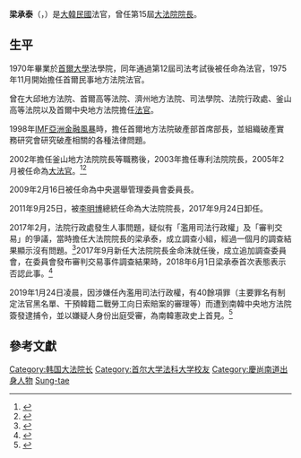 {{Infobox officeholder
| name = 梁承泰
| original_name ={{lang|ko|양승태}}
| image =
| caption       =
| country       = {{ROK}}
| office = {{ROK}}第15屆[[韓國大法院院長|大法院院長]]
| term_start    =2011年9月25日
| term_end     =2017年9月25日
| vice_occupation=
| vice_president=
| premier = 
| predecessor   = [[이용훈|이용훈]]
| successor     = [[김명수_(1959년)|김명수]]
| birth_date    = {{birth_date_and_age|1948|1|26}}
| birth_place   = {{KOR}}[[慶尚南道|慶尚南道]] [[密陽市|密陽市]]
| death_date    = 
| death_place   = 
| 學歷=[[首爾大學|首爾大學]] 法學院 學士
| 經歷= 首爾地方法院 北部分院院長<br>釜山地方法院院長<br>[[專利法院|專利法院]]院長<br>大法院 [[大法官|大法官]]<br>第16屆 [[大韓民國中央選舉管理委員會委員長|中央選舉管理委員長]]
| 勳章 = 2017年 : 國民勳章 木槿花章  <br /> 2011年 : 青條勤政勳章
| party = 
| religion = 
| signature = 
}}
'''梁承泰'''（{{lang-ko|양승태}}，{{bd|1948年|1月26日||}}）是[[大韩民国|大韓民國]]法官，曾任第15屆[[韩国首席大法官|大法院院長]]。

== 生平 ==
1970年畢業於[[首爾大學|首爾大學]]法學院，同年通過第12屆司法考試後被任命為法官，1975年11月開始擔任首爾民事地方法院法官。

曾在大邱地方法院、首爾高等法院、濟州地方法院、司法學院、法院行政處、釜山高等法院以及首爾中央地方法院擔任[[法官|法官]]。 

1998年[[IMF|IMF]][[亞洲金融風暴|亞洲金融風暴]]時，擔任首爾地方法院破產部首席部長，並組織破產實務研究會研究破產相關的各種法律問題。

2002年擔任釜山地方法院院長等職務後，2003年擔任專利法院院長，2005年2月被任命為[[大法官|大法官]]。<ref>{{Cite news|url=https://news.v.daum.net/v/20050117065102616|title=제청자문위, 시민단체의 요구와는 달리 연공서열|date=2005-01-17|accessdate=2019-01-29|archive-date=2018-12-14|archive-url=https://web.archive.org/web/20181214065146/https://news.v.daum.net/v/20050117065102616|dead-url=no}}</ref><ref>{{Cite news|url=https://news.v.daum.net/v/20050119054009176|title=양승태 대법관 임명 제청, "서열 기수 중시" 복귀 평가|date=2005-01-19|accessdate=2019-01-29|archive-date=2018-12-14|archive-url=https://web.archive.org/web/20181214070408/https://news.v.daum.net/v/20050119054009176|dead-url=no}}</ref>

2009年2月16日被任命為中央選舉管理委員會委員長。

2011年9月25日，被[[李明博|李明博]]總統任命為大法院院長，2017年9月24日卸任。

2017年2月，法院行政處發生人事問題，疑似有「濫用司法行政權」及「審判交易」的爭議，當時擔任大法院院長的梁承泰，成立調查小組，經過一個月的調查結果顯示沒有問題。<ref>{{cite web |title=“司法垄断”事件的来龙去脉 |url=http://world.kbs.co.kr/service/contents_view.htm?lang=c&menu_cate=issues&id=&board_seq=355486 |publisher=KBS Radio |accessdate=2019-01-29 |date=2019-01-11 |archive-date=2019-01-30 |archive-url=https://web.archive.org/web/20190130000157/http://world.kbs.co.kr/service/contents_view.htm?lang=c&menu_cate=issues&id=&board_seq=355486 |dead-url=no }}</ref>2017年9月新任大法院院長金命洙就任後，成立追加調查委員會，在委員會發布審判交易事件調查結果時，2018年6月1日梁承泰首次表態表示否認此事。<ref>{{cite web |title=前大法院院长梁承泰否认进行审判交易 |url=http://world.kbs.co.kr/service/news_view.htm?lang=c&Seq_Code=59315 |publisher=KBS Radio |accessdate=2019-01-29 |date=2018-06-01 |archive-date=2019-01-30 |archive-url=https://web.archive.org/web/20190130000017/http://world.kbs.co.kr/service/news_view.htm?lang=c&Seq_Code=59315 |dead-url=no }}</ref>

2019年1月24日凌晨，因涉嫌任內濫用司法行政權，有40餘項罪（主要罪名有制定法官黑名單、干預韓籍二戰勞工向日索賠案的審理等）而遭到南韓中央地方法院簽發逮捕令，並以嫌疑人身份出庭受審，為南韓憲政史上首見。<ref>{{cite web |title=南韓憲政史上首次 前大法院長涉濫權被捕 |url=https://www.rti.org.tw/news/view/id/2009320 |publisher=中央廣播電台 |accessdate=2019-01-29 |date=2019-01-24 |archive-date=2019-01-30 |archive-url=https://web.archive.org/web/20190130053356/https://www.rti.org.tw/news/view/id/2009320 |dead-url=no }}</ref>

== 參考文獻 ==
<references group="" responsive=""></references>

{{DEFAULTSORT:Yang Sung-tae}}
[[Category:韩国大法院长|Category:韩国大法院长]]
[[Category:首尔大学法科大学校友|Category:首尔大学法科大学校友]]
[[Category:慶尚南道出身人物|Category:慶尚南道出身人物]]
[[Category:梁姓|Sung-tae]]
